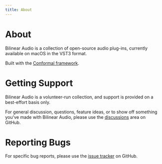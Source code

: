 ```yaml
---
title: About
---
```


# About

Bilinear Audio is a collection of open-source audio plug-ins, currently available on macOS in the VST3 format.

Built with the [Conformal framework](http://russellmcc.github.io/conformal).

# Getting Support

Bilinear Audio is a volunteer-run collection, and support is provided on a best-effort basis only.

For general discussion, questions, feature ideas, or to show off something you've made with Bilinear Audio,
please use the [discussions](https://github.com/russellmcc/bilinear-audio/discussions) area on GitHub.

# Reporting Bugs

For specific bug reports, please use the [issue tracker](https://github.com/russellmcc/bilinear-audio/issues) on GitHub.
